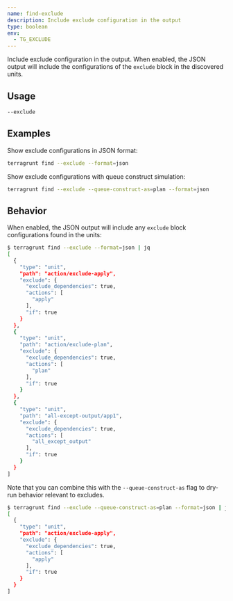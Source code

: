 ```yaml
---
name: find-exclude
description: Include exclude configuration in the output
type: boolean
env:
  - TG_EXCLUDE
---
```


Include exclude configuration in the output. When enabled, the JSON output will include the configurations of the `exclude` block in the discovered units.

## Usage

```bash
--exclude
```

## Examples

Show exclude configurations in JSON format:
```bash
terragrunt find --exclude --format=json
```

Show exclude configurations with queue construct simulation:
```bash
terragrunt find --exclude --queue-construct-as=plan --format=json
```

## Behavior

When enabled, the JSON output will include any `exclude` block configurations found in the units:

```bash
$ terragrunt find --exclude --format=json | jq
[
  {
    "type": "unit",
    "path": "action/exclude-apply",
    "exclude": {
      "exclude_dependencies": true,
      "actions": [
        "apply"
      ],
      "if": true
    }
  },
  {
    "type": "unit",
    "path": "action/exclude-plan",
    "exclude": {
      "exclude_dependencies": true,
      "actions": [
        "plan"
      ],
      "if": true
    }
  },
  {
    "type": "unit",
    "path": "all-except-output/app1",
    "exclude": {
      "exclude_dependencies": true,
      "actions": [
        "all_except_output"
      ],
      "if": true
    }
  }
]
```

Note that you can combine this with the `--queue-construct-as` flag to dry-run behavior relevant to excludes.

```bash
$ terragrunt find --exclude --queue-construct-as=plan --format=json | jq
[
  {
    "type": "unit",
    "path": "action/exclude-apply",
    "exclude": {
      "exclude_dependencies": true,
      "actions": [
        "apply"
      ],
      "if": true
    }
  }
]
```
